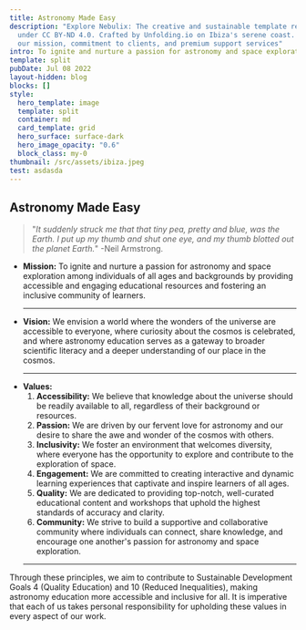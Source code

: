 ```yaml
---
title: Astronomy Made Easy
description: "Explore Nebulix: The creative and sustainable template released
  under CC BY-ND 4.0. Crafted by Unfolding.io on Ibiza's serene coast. Discover
  our mission, commitment to clients, and premium support services"
intro: To ignite and nurture a passion for astronomy and space exploration among individuals of all ages and backgrounds by providing accessible and engaging educational resources and fostering an inclusive community of learners..
template: split
pubDate: Jul 08 2022
layout-hidden: blog
blocks: []
style:
  hero_template: image
  template: split
  container: md
  card_template: grid
  hero_surface: surface-dark
  hero_image_opacity: "0.6"
  block_class: my-0
thumbnail: /src/assets/ibiza.jpeg
test: asdasda
---
```


## Astronomy Made Easy

> "_It suddenly struck me that that tiny pea, pretty and blue, was the Earth. I put up my thumb and shut one eye, and my thumb blotted out the planet Earth._" -Neil Armstrong.

- **Mission:**
  To ignite and nurture a passion for astronomy and space exploration among individuals of all ages and backgrounds by providing accessible and engaging educational resources and fostering an inclusive community of learners.
  ***
- **Vision:**
  We envision a world where the wonders of the universe are accessible to everyone, where curiosity about the cosmos is celebrated, and where astronomy education serves as a gateway to broader scientific literacy and a deeper understanding of our place in the cosmos.
  ***
- **Values:**
  1. **Accessibility:** We believe that knowledge about the universe should be readily available to all, regardless of their background or resources.
  2. **Passion:** We are driven by our fervent love for astronomy and our desire to share the awe and wonder of the cosmos with others.
  3. **Inclusivity:** We foster an environment that welcomes diversity, where everyone has the opportunity to explore and contribute to the exploration of space.
  4. **Engagement:** We are committed to creating interactive and dynamic learning experiences that captivate and inspire learners of all ages.
  5. **Quality:** We are dedicated to providing top-notch, well-curated educational content and workshops that uphold the highest standards of accuracy and clarity.
  6. **Community:** We strive to build a supportive and collaborative community where individuals can connect, share knowledge, and encourage one another's passion for astronomy and space exploration.
  ***

Through these principles, we aim to contribute to Sustainable Development Goals 4 (Quality Education) and 10 (Reduced Inequalities), making astronomy education more accessible and inclusive for all. It is imperative that each of us takes personal responsibility for upholding these values in every aspect of our work.
